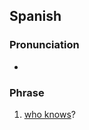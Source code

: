 ==Spanish==

===Pronunciation===
* {{es-IPA}}

===Phrase===
{{head|es|phrase|head=[[quién]] [[sabe]]}}

# {{lb|es|rhetorical question}} [[who knows]]?